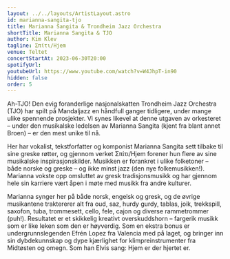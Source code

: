 ```yaml
---
layout: ../../layouts/ArtistLayout.astro
id: marianna-sangita-tjo
title: Marianna Sangita & Trondheim Jazz Orchestra
shortTitle: Marianna Sangita & TJO
author: Kim Klev
tagline: Σπίτι/Hjem
venue: Teltet
concertStartAt: 2023-06-30T20:00
spotifyUrl:
youtubeUrl: https://www.youtube.com/watch?v=W4JhpT-in90
hidden: false
order: 5
---
```


Ah-TJO! Den evig foranderlige nasjonalskatten Trondheim Jazz Orchestra (TJO) har spilt på Mandaljazz en håndfull ganger tidligere, under mange ulike spennende prosjekter. Vi synes likevel at denne utgaven av orkesteret – under den musikalske ledelsen av Marianna Sangita (kjent fra blant annet Broen) – er den mest unike til nå.

Her har vokalist, tekstforfatter og komponist Marianna Sangita sett tilbake til sine greske røtter, og gjennom verket Σπίτι/Hjem forener hun flere av sine musikalske inspirasjonskilder. Musikken er forankret i ulike folketoner – både norske og greske – og ikke minst jazz (den nye folkemusikken!). Marianna vokste opp omsluttet av gresk tradisjonsmusikk og har gjennom hele sin karriere vært åpen i møte med musikk fra andre kulturer.

Marianna synger her på både norsk, engelsk og gresk, og de øvrige musikantene traktererer alt fra oud, saz, hurdy gurdy, tablas, joik, trekkspill, saxofon, tuba, trommesett, cello, fele, cajon og diverse rammetrommer (puh!). Resultatet er et skikkelig kreativt overskuddshorn – fargerik musikk som er like leken som den er høyverdig. Som en ekstra bonus er undergrunnslegenden Efrén Lopez fra Valencia med på laget, og bringer inn sin dybdekunnskap og dype kjærlighet for klimpreinstrumenter fra Midtøsten og omegn. Som han Elvis sang: Hjem er der hjertet er.
